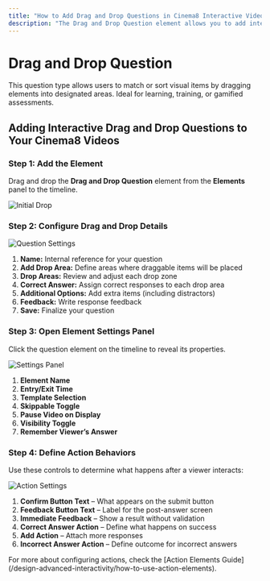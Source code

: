 ```yaml
---
title: "How to Add Drag and Drop Questions in Cinema8 Interactive Videos"
description: "The Drag and Drop Question element allows you to add interactive drag-and-drop questions to your Cinema8 videos."
---
```



# Drag and Drop Question

<Callout type="info">
This question type allows users to match or sort visual items by dragging elements into designated areas. Ideal for learning, training, or gamified assessments.
</Callout>

## Adding Interactive Drag and Drop Questions to Your Cinema8 Videos

<Steps>

### Step 1: Add the Element

Drag and drop the **Drag and Drop Question** element from the **Elements** panel to the timeline.

![Initial Drop](/screenshot/questions/drag-and-drop-1.webp)

### Step 2: Configure Drag and Drop Details

![Question Settings](/screenshot/questions/drag-and-drop-2.webp)

1. **Name:** Internal reference for your question
2. **Add Drop Area:** Define areas where draggable items will be placed
3. **Drop Areas:** Review and adjust each drop zone
4. **Correct Answer:** Assign correct responses to each drop area
5. **Additional Options:** Add extra items (including distractors)
6. **Feedback:** Write response feedback
7. **Save:** Finalize your question

### Step 3: Open Element Settings Panel

Click the question element on the timeline to reveal its properties.

![Settings Panel](/screenshot/questions/drag-and-drop-3.webp)

1. **Element Name**
2. **Entry/Exit Time**
3. **Template Selection**
4. **Skippable Toggle**
5. **Pause Video on Display**
6. **Visibility Toggle**
7. **Remember Viewer’s Answer**

### Step 4: Define Action Behaviors

Use these controls to determine what happens after a viewer interacts:

![Action Settings](/screenshot/questions/drag-and-drop-4.png)

1. **Confirm Button Text** – What appears on the submit button
2. **Feedback Button Text** – Label for the post-answer screen
3. **Immediate Feedback** – Show a result without validation
4. **Correct Answer Action** – Define what happens on success
5. **Add Action** – Attach more responses
6. **Incorrect Answer Action** – Define outcome for incorrect answers

</Steps>

<Callout type="default">
For more about configuring actions, check the [Action Elements Guide](/design-advanced-interactivity/how-to-use-action-elements).
</Callout>

